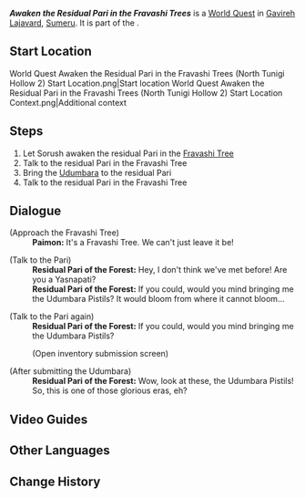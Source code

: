 {{Quest Infobox
|title         = Awaken the Residual Pari in the Fravashi Trees
|id            = 73317
|image         = World Quest Awaken the Residual Pari in the Fravashi Trees (North Tunigi Hollow 2).png
|type          = World
|chapter       = Pale Fire
|characters    = Paimon; Residual Pari of the Forest; Sorush; Traveler
|startLocation = North Tunigi Hollow, [[Girdle of the Sands]], [[Sumeru]]
|region        = Sumeru
|subregion     = Girdle of the Sands
|rewards       = Plume of Purifying Light*1
}}
'''''Awaken the Residual Pari in the Fravashi Trees''''' is a [[World Quest]] in [[Gavireh Lajavard]], [[Sumeru]]. It is part of the {{Quest|Pale Fire}}.

==Start Location==
<gallery>
World Quest Awaken the Residual Pari in the Fravashi Trees (North Tunigi Hollow 2) Start Location.png|Start location
World Quest Awaken the Residual Pari in the Fravashi Trees (North Tunigi Hollow 2) Start Location Context.png|Additional context
</gallery>

==Steps==
# Let Sorush awaken the residual Pari in the [[Fravashi Tree]]
# Talk to the residual Pari in the Fravashi Tree
#Bring the [[Udumbara Pistil|Udumbara]] to the residual Pari
# Talk to the residual Pari in the Fravashi Tree

==Dialogue==
{{Quest Description|The residual Pari residing within the Fravashi Trees are still trapped in obsessions of the past. It seems that Sorush can awaken them...}}
{{Transclude|Awaken the Residual Pari in the Fravashi Trees (North Tunigi Hollow 1)|first meet|section=1}}
{{Dialogue Start}}
;(Approach the Fravashi Tree)
:'''Paimon:''' It's a Fravashi Tree. We can't just leave it be!

;(Talk to the Pari)
:'''Residual Pari of the Forest:''' Hey, I don't think we've met before! Are you a Yasnapati?
:'''Residual Pari of the Forest:''' If you could, would you mind bringing me the Udumbara Pistils? It would bloom from where it cannot bloom...

;(Talk to the Pari again)
:'''Residual Pari of the Forest:''' If you could, would you mind bringing me the Udumbara Pistils?
:;(Open inventory submission screen)
;(After submitting the Udumbara)
:'''Residual Pari of the Forest:''' Wow, look at these, the Udumbara Pistils! So, this is one of those glorious eras, eh?
{{Dialogue End}}
{{Transclude|Awaken the Residual Pari in the Fravashi Trees (North Tunigi Hollow 1)|first clear|section=1}}

==Video Guides==
{{EVT
|video1   = https://youtu.be/g8002TCnkBs
|caption1 = Awaken the Residual Pari in the Fravashi Trees Guide
}}

==Other Languages==
{{Other Languages|Awaken the Residual Pari in the Fravashi Trees (North Tunigi Hollow 1)}}

==Change History==
{{Change History|3.6}}